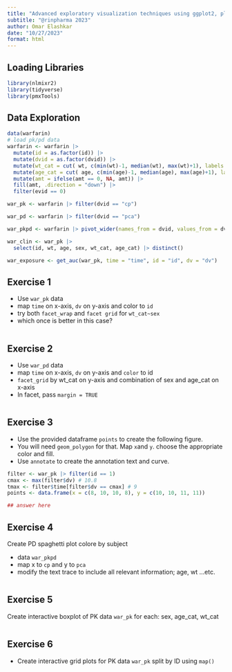 ```yaml
---
title: "Advanced exploratory visualization techniques using ggplot2, plotly and purrr"
subtitle: "@rinpharma 2023"
author: Omar Elashkar
date: "10/27/2023"
format: html
---
```



## Loading Libraries 

```r
library(nlmixr2)
library(tidyverse)
library(pmxTools)
```


## Data Exploration

```r
data(warfarin)
# load pk/pd data
warfarin <- warfarin |> 
  mutate(id = as.factor(id)) |> 
  mutate(dvid = as.factor(dvid)) |> 
  mutate(wt_cat = cut( wt, c(min(wt)-1, median(wt), max(wt)+1), labels = c("low wt", "high wt"))) |> 
  mutate(age_cat = cut( age, c(min(age)-1, median(age), max(age)+1), labels = c("young age", "old age")))  |>
  mutate(amt = ifelse(amt == 0, NA, amt)) |> 
  fill(amt, .direction = "down") |> 
  filter(evid == 0) 
```


```r
war_pk <- warfarin |> filter(dvid == "cp")

war_pd <- warfarin |> filter(dvid == "pca")

war_pkpd <- warfarin |> pivot_wider(names_from = dvid, values_from = dv, values_fn = median)

war_clin <- war_pk |> 
  select(id, wt, age, sex, wt_cat, age_cat) |> distinct()

war_exposure <- get_auc(war_pk, time = "time", id = "id", dv = "dv")  |> left_join(war_clin)
```


## Exercise 1 

-   Use `war_pk` data
-   map `time` on x-axis, `dv` on y-axis and color to `id`
-   try both `facet_wrap` and `facet grid` for `wt_cat~sex`
  -   which once is better in this case?
  
```r

```

  

## Exercise 2

- Use `war_pd` data
- map `time` on x-axis, `dv` on y-axis and `color` to id
- `facet_grid` by wt_cat on y-axis and combination of sex and age_cat on x-axis
- In facet, pass `margin = TRUE`


```r

```


## Exercise 3 
- Use the provided dataframe `points` to create the following figure. 
- You will need `geom_polygon` for that.  Map `x`and `y`. choose the appropriate color and fill.
- Use `annotate` to create the annotation text and curve.

```r
filter <- war_pk |> filter(id == 1)
cmax <- max(filter$dv) # 10.8
tmax <- filter$time[filter$dv == cmax] # 9
points <- data.frame(x = c(8, 10, 10, 8), y = c(10, 10, 11, 11))

## answer here


```

## Exercise 4 

Create PD spaghetti plot colore by subject

- data `war_pkpd`
- map x to `cp` and y to `pca`
- modify the text trace to include all relevant information; age, wt ...etc.

```r

```



## Exercise 5
Create interactive boxplot of PK data `war_pk` for each: sex, age_cat, wt_cat


```r

```


## Exercise 6 

- Create interactive grid plots for PK data `war_pk` split by ID using `map()`


```r

```


